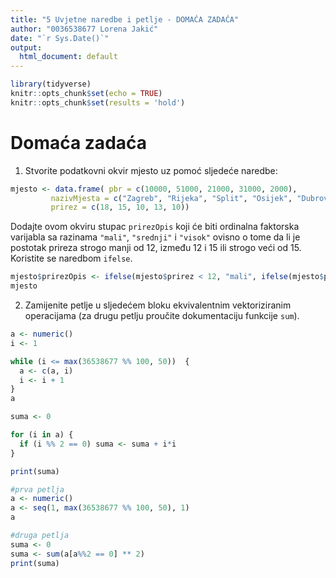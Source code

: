 ```yaml
---
title: "5 Uvjetne naredbe i petlje - DOMAĆA ZADAĆA"
author: "0036538677 Lorena Jakić" 
date: "`r Sys.Date()`"
output:
  html_document: default
---
```


```r
library(tidyverse)
knitr::opts_chunk$set(echo = TRUE)
knitr::opts_chunk$set(results = 'hold')
```

# Domaća zadaća

1. Stvorite podatkovni okvir mjesto uz pomoć sljedeće naredbe:

```r
mjesto <- data.frame( pbr = c(10000, 51000, 21000, 31000, 2000),
         nazivMjesta = c("Zagreb", "Rijeka", "Split", "Osijek", "Dubrovnik"),
         prirez = c(18, 15, 10, 13, 10))
```


Dodajte ovom okviru stupac `prirezOpis` koji će biti ordinalna faktorska varijabla sa razinama `"mali"`, `"srednji"` i `"visok"` ovisno o tome da li je postotak prireza strogo manji od 12, između 12 i 15 ili strogo veći od 15. Koristite se naredbom `ifelse`.

```r
mjesto$prirezOpis <- ifelse(mjesto$prirez < 12, "mali", ifelse(mjesto$prirez > 15, "visok", "srednji"))
mjesto

```


2. Zamijenite petlje u sljedećem bloku ekvivalentnim vektoriziranim operacijama (za drugu petlju proučite dokumentaciju funkcije `sum`).

```r
a <- numeric()
i <- 1

while (i <= max(36538677 %% 100, 50))  {
  a <- c(a, i)
  i <- i + 1
}
a

suma <- 0

for (i in a) {
  if (i %% 2 == 0) suma <- suma + i*i
}

print(suma)

```
```r
#prva petlja
a <- numeric()
a <- seq(1, max(36538677 %% 100, 50), 1)
a

#druga petlja
suma <- 0
suma <- sum(a[a%%2 == 0] ** 2)
print(suma)

```



